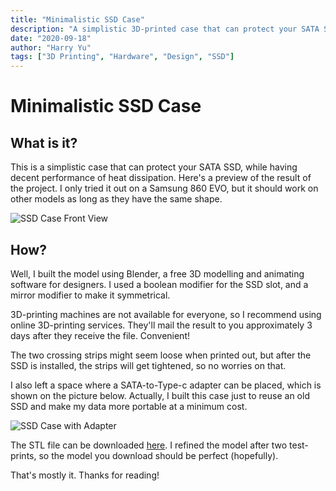 ```yaml
---
title: "Minimalistic SSD Case"
description: "A simplistic 3D-printed case that can protect your SATA SSD while maintaining decent heat dissipation performance."
date: "2020-09-18"
author: "Harry Yu"
tags: ["3D Printing", "Hardware", "Design", "SSD"]
---
```


# Minimalistic SSD Case

## What is it?

This is a simplistic case that can protect your SATA SSD, while having decent performance of heat dissipation. Here's a preview of the result of the project. I only tried it out on a Samsung 860 EVO, but it should work on other models as long as they have the same shape.

![SSD Case Front View](/images/blog/ssd-case-1.webp)

## How?

Well, I built the model using Blender, a free 3D modelling and animating software for designers. I used a boolean modifier for the SSD slot, and a mirror modifier to make it symmetrical.

3D-printing machines are not available for everyone, so I recommend using online 3D-printing services. They'll mail the result to you approximately 3 days after they receive the file. Convenient!

The two crossing strips might seem loose when printed out, but after the SSD is installed, the strips will get tightened, so no worries on that.

I also left a space where a SATA-to-Type-c adapter can be placed, which is shown on the picture below. Actually, I built this case just to reuse an old SSD and make my data more portable at a minimum cost.

![SSD Case with Adapter](/images/blog/ssd-case-2.webp)

The STL file can be downloaded [here](/files/ssd-case-v3.stl). I refined the model after two test-prints, so the model you download should be perfect (hopefully).

That's mostly it. Thanks for reading!